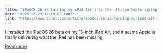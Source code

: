 ```yaml
---
title: "iPadOS 26 is turning my iPad Air into the ultraportable laptop it was meant to be"
date: "2025-07-29T17:19:00.000Z"
link: "https://www.zdnet.com/article/ipados-26-is-turning-my-ipad-air-into-the-ultraportable-laptop-it-was-meant-to-be/"
---
```


I installed the iPadOS 26 beta on my 13-inch iPad Air, and it seems Apple is finally delivering what the iPad has been missing.

[Read more](https://www.zdnet.com/article/ipados-26-is-turning-my-ipad-air-into-the-ultraportable-laptop-it-was-meant-to-be/)
